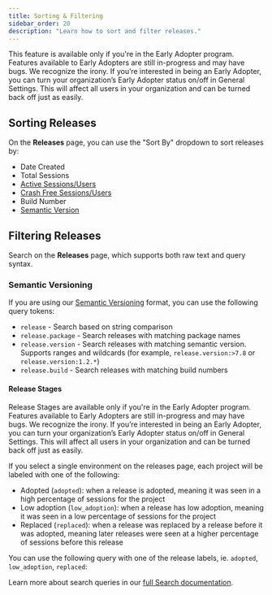 ```yaml
---
title: Sorting & Filtering
sidebar_order: 20
description: "Learn how to sort and filter releases."
---
```


<Note>

This feature is available only if you're in the Early Adopter program. Features available to Early Adopters are still in-progress and may have bugs. We recognize the irony. If you’re interested in being an Early Adopter, you can turn your organization’s Early Adopter status on/off in General Settings. This will affect all users in your organization and can be turned back off just as easily.

</Note>

## Sorting Releases

On the **Releases** page, you can use the "Sort By" dropdown to sort releases by:
- Date Created
- Total Sessions
- [Active Sessions/Users](/product/releases/health/#active-sessionsusers)
- [Crash Free Sessions/Users](/product/releases/health/#crash-free-sessionsusers)
- Build Number
- [Semantic Version](/platform-redirect/?next=/configuration/releases/%23bind-the-version)

## Filtering Releases

Search on the **Releases** page, which supports both raw text and query syntax.

### Semantic Versioning

If you are using our [Semantic Versioning](/platform-redirect/?next=/configuration/releases/%23bind-the-version) format, you can use the following query tokens:

- `release` - Search based on string comparison
- `release.package` - Search releases with matching package names
- `release.version` - Search releases with matching semantic version. Supports ranges and wildcards (for example, `release.version:>7.8` or `release.version:1.2.*`)
- `release.build` - Search releases with matching build numbers

#### Release Stages

<Note>

  Release Stages are available only if you're in the Early Adopter program. Features available to Early Adopters are still in-progress and may have bugs. We recognize the irony. If you’re interested in being an Early Adopter, you can turn your organization’s Early Adopter status on/off in General Settings. This will affect all users in your organization and can be turned back off just as easily.

</Note>

If you select a single environment on the releases page, each project will be labeled with one of the following:
- Adopted (`adopted`): when a release is adopted, meaning it was seen in a high percentage of sessions for the project
- Low adoption (`low_adoption`): when a release has low adoption, meaning it was seen in a low percentage of sessions for the project
- Replaced (`replaced`): when a release was replaced by a release before it was adopted, meaning later releases were seen at a higher percentage of sessions before this release

You can use the following query with one of the release  labels, ie. `adopted`, `low_adoption`, `replaced`:

Learn more about search queries in our [full Search documentation](/product/sentry-basics/search/).
